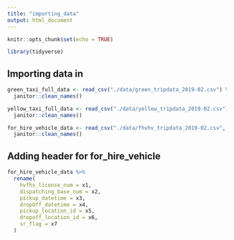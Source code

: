 ```yaml
---
title: "importing_data"
output: html_document
---
```


```r
knitr::opts_chunk$set(echo = TRUE)

library(tidyverse)
```

## Importing data in 

```r
green_taxi_full_data <- read_csv("./data/green_tripdata_2019-02.csv") %>% 
  janitor::clean_names()

yellow_taxi_full_data <- read_csv("./data/yellow_tripdata_2019-02.csv") %>% 
  janitor::clean_names()

for_hire_vehicle_data <- read_csv("./data/fhvhv_tripdata_2019-02.csv", col_names = FALSE) %>% 
  janitor::clean_names()
```

## Adding header for for_hire_vehicle

```r
for_hire_vehicle_data %>% 
  rename(
    hvfhs_license_num = x1,
    dispatching_base_num = x2,
    pickup_datetime = x3,
    dropOff_datetime = x4,
    pickup_location_id = x5,
    dropoff_location_id = x6,
    sr_flag = x7
  )
```

